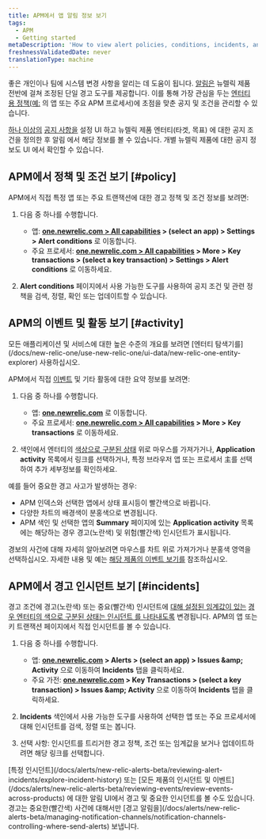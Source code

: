 ```yaml
---
title: APM에서 앱 알림 정보 보기
tags:
  - APM
  - Getting started
metaDescription: 'How to view alert policies, conditions, incidents, and other activity and events directly from APM.'
freshnessValidatedDate: never
translationType: machine
---
```


좋은 <InlinePopover type="alerts" />개인이나 팀에 시스템 변경 사항을 알리는 데 도움이 됩니다. [알림은](/docs/alerts/new-relic-alerts-beta/getting-started/new-relic-alerts) 뉴렐릭 제품 전반에 걸쳐 조정된 단일 경고 도구를 제공합니다. 이를 통해 가장 관심을 두는 [엔터티](/docs/alerts/new-relic-alerts-beta/getting-started/alerts-glossary#alert-entity) [](/docs/alerts/new-relic-alerts-beta/getting-started/alerts-glossary#alert-condition)[용 정책(예:](/docs/alerts/new-relic-alerts-beta/getting-started/alerts-glossary#alert-policy) 의 앱 또는 주요 APM 프로세서)에 초점을 맞춘 공지 및 조건을 관리할 수 있습니다.

[하나 이상의](/docs/alerts/organize-alerts/create-edit-or-find-alert-policy/) [공지 사항을](/docs/alerts/new-relic-alerts-beta/configuring-alert-policies/define-alert-conditions) [](/docs/alerts/new-relic-alerts-beta/configuring-alert-policies/select-product-targets-alert-condition)설정 UI 하고 뉴렐릭 제품 엔터티(타겟, 목표) 에 대한 공지 조건을 정의한 후 알림 에서 해당 정보를 볼 수 있습니다. 개별 뉴렐릭 제품에 대한 공지 정보도 UI 에서 확인할 수 있습니다.

## APM에서 정책 및 조건 보기 [#policy]

APM에서 직접 특정 앱 또는 주요 트랜잭션에 대한 경고 정책 및 조건 정보를 보려면:

1. 다음 중 하나를 수행합니다.

   * 앱: <DNT>**[one.newrelic.com &gt; All capabilities](https://one.newrelic.com/all-capabilities) &gt; (select an app) &gt; Settings &gt; Alert conditions**</DNT> 로 이동합니다.
   * 주요 프로세서: <DNT>**[one.newrelic.com &gt; All capabilities](https://one.newrelic.com/all-capabilities) &gt; More &gt; Key transactions &gt; (select a key transaction) &gt; Settings &gt; Alert conditions**</DNT> 로 이동하세요.

2. <DNT>**Alert conditions**</DNT> 페이지에서 사용 가능한 도구를 사용하여 공지 조건 및 관련 정책을 검색, 정렬, 확인 또는 업데이트할 수 있습니다.

## APM의 이벤트 및 활동 보기 [#activity]

<Callout variant="tip">
  모든 애플리케이션 및 서비스에 대한 높은 수준의 개요를 보려면 [엔터티 탐색기를](/docs/new-relic-one/use-new-relic-one/ui-data/new-relic-one-entity-explorer) 사용하십시오.
</Callout>

APM에서 직접 [이벤트](/docs/alerts/new-relic-alerts-beta/getting-started/alerts-glossary#event) 및 기타 활동에 대한 요약 정보를 보려면:

1. 다음 중 하나를 수행합니다.

   * 앱: <DNT>**[one.newrelic.com](https://one.newrelic.com/all-capabilities)**</DNT> 로 이동합니다.
   * 주요 프로세서: <DNT>**[one.newrelic.com &gt; All capabilities](https://one.newrelic.com/all-capabilities) &gt; More &gt; Key transactions**</DNT> 로 이동하세요.

2. 색인에서 엔터티의 [색상으로 구분된 상태](/docs/alerts/new-relic-alerts-beta/getting-started/alerts-glossary#health-status) 위로 마우스를 가져가거나, <DNT>**Application activity**</DNT> 목록에서 링크를 선택하거나, 특정 브라우저 앱 또는 프로세서 主를 선택하여 추가 세부정보를 확인하세요.

예를 들어 중요한 경고 사고가 발생하는 경우:

* APM 인덱스와 선택한 앱에서 상태 표시등이 빨간색으로 바뀝니다.
* 다양한 차트의 배경색이 분홍색으로 변경됩니다.
* APM 색인 및 선택한 앱의 <DNT>**Summary**</DNT> 페이지에 있는 <DNT>**Application activity**</DNT> 목록에는 해당하는 경우 경고(노란색) 및 위험(빨간색) 인시던트가 표시됩니다.

경보의 사건에 대해 자세히 알아보려면 마우스를 차트 위로 가져가거나 분홍색 영역을 선택하십시오. 자세한 내용 및 예는 [해당 제품의 이벤트 보기를](/docs/alerts/new-relic-alerts-beta/reviewing-events/view-events-their-products) 참조하십시오.

## APM에서 경고 인시던트 보기 [#incidents]

경고 조건에 경고(노란색) 또는 중요(빨간색) 인시던트에 [대해 설정된 임계값이 있는](/docs/alerts/new-relic-alerts-beta/getting-started/alerts-glossary#alert-threshold) [경우 엔터티의 색으로 구분된 상태는 인시던트 를 나타내도록](/docs/alerts/new-relic-alerts-beta/getting-started/alerts-glossary#health-status) 변경됩니다. APM의 앱 또는 키 트랜잭션 페이지에서 직접 인시던트를 볼 수 있습니다.

1. 다음 중 하나를 수행합니다.

   * 앱: <DNT>**[one.newrelic.com](https://one.newrelic.com/all-capabilities) &gt; Alerts &gt; (select an app) &gt; Issues &amp;amp; Activity**</DNT> 으로 이동하여 <DNT>**Incidents**</DNT> 탭을 클릭하세요.
   * 주요 가전: <DNT>**[one.newrelic.com](https://one.newrelic.com/all-capabilities) &gt; Key Transactions &gt; (select a key transaction) &gt; Issues &amp;amp; Activity**</DNT> 으로 이동하여 <DNT>**Incidents**</DNT> 탭을 클릭하세요.

2. <DNT>**Incidents**</DNT> 색인에서 사용 가능한 도구를 사용하여 선택한 앱 또는 주요 프로세서에 대해 인시던트를 검색, 정렬 또는 봅니다.

3. 선택 사항: 인시던트를 트리거한 경고 정책, 조건 또는 임계값을 보거나 업데이트하려면 해당 링크를 선택합니다.

<Callout variant="tip">
  [특정 인시던트](/docs/alerts/new-relic-alerts-beta/reviewing-alert-incidents/explore-incident-history) 또는 [모든 제품의 인시던트 및 이벤트](/docs/alerts/new-relic-alerts-beta/reviewing-events/review-events-across-products) 에 대한 알림 UI에서 경고 및 중요한 인시던트를 볼 수도 있습니다. 경고는 중요한(빨간색) 사건에 대해서만 [경고 알림을](/docs/alerts/new-relic-alerts-beta/managing-notification-channels/notification-channels-controlling-where-send-alerts) 보냅니다.
</Callout>